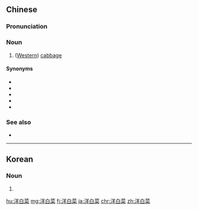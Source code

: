 ==Chinese==
{{zh-forms|type=12|1=foreign}}

===Pronunciation===
{{zh-pron
|m=yángbáicài
|c=joeng4 baak6 coi3
|cat=n
}}

===Noun===
{{zh-noun}}

# ([[Western]]) [[cabbage]]

====Synonyms====
* {{zh-l|捲心菜}}
* {{zh-l|高麗菜}}
* {{zh-l|包心菜}}
* {{zh-l|甘藍}}
* {{zh-l|藍菜}}

===See also===
* {{zh-l|白菜}}

{{zh-cat|Vegetables}}

----

==Korean==
{{ko-hanjatab}}

===Noun===
{{ko-noun|hj|hangeul=양배추}}

# {{hanja form of|양배추|([[Western]]) [[cabbage]]}}

[[hu:洋白菜]]
[[mg:洋白菜]]
[[fj:洋白菜]]
[[ja:洋白菜]]
[[chr:洋白菜]]
[[zh:洋白菜]]